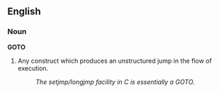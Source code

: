 ==English==
{{wikipediaAlt|Goto (command)}}
===Noun===
'''GOTO'''

# {{computing}} Any construct which produces an unstructured jump in the flow of execution.
#: ''The setjmp/longjmp facility in C is essentially a GOTO.''

{{rfd}}